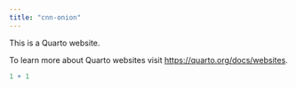 ```yaml
---
title: "cnn-onion"
---
```


This is a Quarto website.

To learn more about Quarto websites visit <https://quarto.org/docs/websites>.

```r
1 + 1
```
